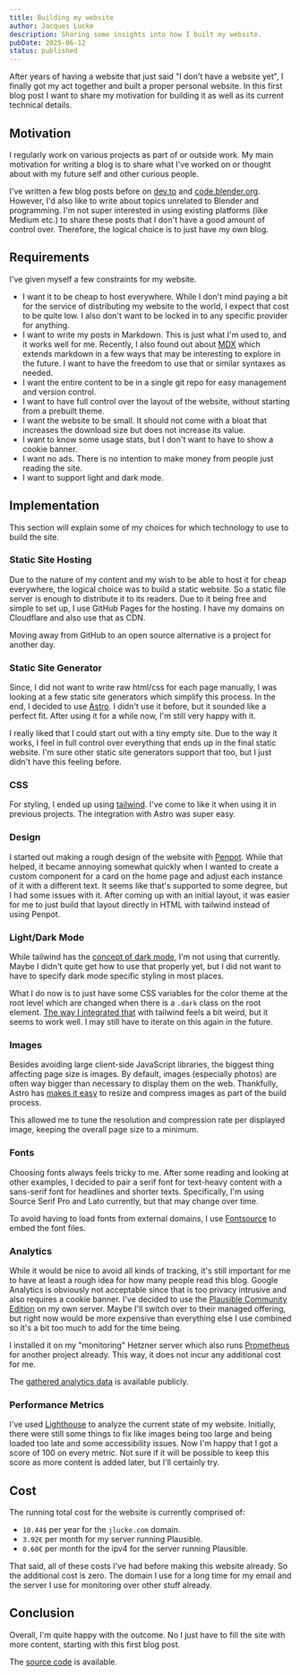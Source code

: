 ```yaml
---
title: Building my website
author: Jacques Lucke
description: Sharing some insights into how I built my website.
pubDate: 2025-06-12
status: published
---
```


After years of having a website that just said "I don't have a website yet", I finally got my act together and built a proper personal website. In this first blog post I want to share my motivation for building it as well as its current technical details.

## Motivation

I regularly work on various projects as part of or outside work. My main motivation for writing a blog is to share what I've worked on or thought about with my future self and other curious people.

I've written a few blog posts before on [dev.to](https://dev.to/jacqueslucke) and [code.blender.org](https://code.blender.org/author/jacqueslucke/). However, I'd also like to write about topics unrelated to Blender and programming. I'm not super interested in using existing platforms (like Medium etc.) to share these posts that I don't have a good amount of control over. Therefore, the logical choice is to just have my own blog.

## Requirements

I've given myself a few constraints for my website.

- I want it to be cheap to host everywhere. While I don't mind paying a bit for the service of distributing my website to the world, I expect that cost to be quite low. I also don't want to be locked in to any specific provider for anything.
- I want to write my posts in Markdown. This is just what I'm used to, and it works well for me. Recently, I also found out about [MDX](https://mdxjs.com/) which extends markdown in a few ways that may be interesting to explore in the future. I want to have the freedom to use that or similar syntaxes as needed.
- I want the entire content to be in a single git repo for easy management and version control.
- I want to have full control over the layout of the website, without starting from a prebuilt theme.
- I want the website to be small. It should not come with a bloat that increases the download size but does not increase its value.
- I want to know some usage stats, but I don't want to have to show a cookie banner.
- I want no ads. There is no intention to make money from people just reading the site.
- I want to support light and dark mode.

## Implementation

This section will explain some of my choices for which technology to use to build the site.

### Static Site Hosting

Due to the nature of my content and my wish to be able to host it for cheap everywhere, the logical choice was to build a static website. So a static file server is enough to distribute it to its readers. Due to it being free and simple to set up, I use GitHub Pages for the hosting. I have my domains on Cloudflare and also use that as CDN.

Moving away from GitHub to an open source alternative is a project for another day.

### Static Site Generator

Since, I did not want to write raw html/css for each page manually, I was looking at a few static site generators which simplify this process. In the end, I decided to use [Astro](https://astro.build/). I didn't use it before, but it sounded like a perfect fit. After using it for a while now, I'm still very happy with it.

I really liked that I could start out with a tiny empty site. Due to the way it works, I feel in full control over everything that ends up in the final static website. I'm sure other static site generators support that too, but I just didn't have this feeling before.

### CSS

For styling, I ended up using [tailwind](https://tailwindcss.com/). I've come to like it when using it in previous projects. The integration with Astro was super easy.

### Design

I started out making a rough design of the website with [Penpot](https://penpot.app/). While that helped, it became annoying somewhat quickly when I wanted to create a custom component for a card on the home page and adjust each instance of it with a different text. It seems like that's supported to some degree, but I had some issues with it. After coming up with an initial layout, it was easier for me to just build that layout directly in HTML with tailwind instead of using Penpot.

### Light/Dark Mode

While tailwind has the [concept of dark mode](https://tailwindcss.com/docs/dark-mode), I'm not using that currently. Maybe I didn't quite get how to use that properly yet, but I did not want to have to specify dark mode specific styling in most places.

What I do now is to just have some CSS variables for the color theme at the root level which are changed when there is a `.dark` class on the root element. [The way I integrated that](https://github.com/JacquesLucke/jlucke.com/blob/7e1f1f38e8750632cae670935d95394d3df46ac2/src/styles/global.css#L5-L38) with tailwind feels a bit weird, but it seems to work well. I may still have to iterate on this again in the future.

### Images

Besides avoiding large client-side JavaScript libraries, the biggest thing affecting page size is images. By default, images (especially photos) are often way bigger than necessary to display them on the web. Thankfully, Astro has [makes it easy](https://docs.astro.build/en/guides/images/) to resize and compress images as part of the build process.

This allowed me to tune the resolution and compression rate per displayed image, keeping the overall page size to a minimum.

### Fonts

Choosing fonts always feels tricky to me. After some reading and looking at other examples, I decided to pair a serif font for text-heavy content with a sans-serif font for headlines and shorter texts. Specifically, I'm using Source Serif Pro and Lato currently, but that may change over time.

To avoid having to load fonts from external domains, I use [Fontsource](https://fontsource.org/) to embed the font files.

### Analytics

While it would be nice to avoid all kinds of tracking, it's still important for me to have at least a rough idea for how many people read this blog. Google Analytics is obviously not acceptable since that is too privacy intrusive and also requires a cookie banner. I've decided to use the [Plausible Community Edition](https://github.com/plausible/community-edition/) on my own server. Maybe I'll switch over to their managed offering, but right now would be more expensive than everything else I use combined so it's a bit too much to add for the time being.

I installed it on my "monitoring" Hetzner server which also runs [Prometheus](https://prometheus.io/) for another project already. This way, it does not incur any additional cost for me.

The [gathered analytics data](https://plausible.jlucke.com/jlucke.com) is available publicly.

### Performance Metrics

I've used [Lighthouse](https://github.com/GoogleChrome/lighthouse) to analyze the current state of my website. Initially, there were still some things to fix like images being too large and being loaded too late and some accessibility issues. Now I'm happy that I got a score of 100 on every metric. Not sure if it will be possible to keep this score as more content is added later, but I'll certainly try.

## Cost

The running total cost for the website is currently comprised of:

- `10.44$` per year for the `jlucke.com` domain.
- `3.92€` per month for my server running Plausible.
- `0.60€` per month for the ipv4 for the server running Plausible.

That said, all of these costs I've had before making this website already. So the additional cost is zero. The domain I use for a long time for my email and the server I use for monitoring over other stuff already.

## Conclusion

Overall, I'm quite happy with the outcome. No I just have to fill the site with more content, starting with this first blog post.

The [source code](https://github.com/JacquesLucke/jlucke.com) is available.
